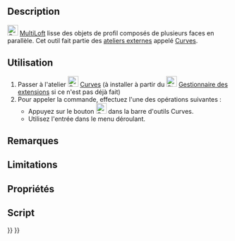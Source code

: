 <languages/>

{{Docnav/fr
|[[Curves_ReflectLines/fr|Ligne réfléchie]]
|
|[[Curves_Workbench/fr|Atelier Curves]]
|IconL=Curves_ReflectLines.svg
|IconR=
|IconC=Curves_workbench_icon.svg
}}

{{GuiCommand/fr
|Name=Curves MultiLoft
|Name/fr=Curves Multi lissage
|MenuLocation=Surfaces → MultiLoft
|Workbenches=[[Curves_Workbench/fr|Curves]]
}}

==Description==

[[Image:Curves_MultiLoft.svg|24px]] [[Curves_MultiLoft/fr|MultiLoft]] lisse des objets de profil composés de plusieurs faces en parallèle. Cet outil fait partie des [[External_workbenches/fr|ateliers externes]] appelé [[Curves_Workbench/fr|Curves]].

<span id="Usage"></span>
==Utilisation==

# Passer à l'atelier [[Image:Curves_workbench_icon.svg|24px]] [[Curves_Workbench/fr|Curves]] (à installer à partir du [[Image:Std_AddonMgr.svg|24px]] [[Std_AddonMgr/fr|Gestionnaire des extensions]] si ce n'est pas déjà fait)
# Pour appeler la commande, effectuez l'une des opérations suivantes :
#* Appuyez sur le bouton [[Image:Curves_MultiLoft.svg|24px]] dans la barre d'outils Curves.
#* Utilisez l'entrée {{MenuCommand|Surfaces → MultiLoft}} dans le menu déroulant.


<span id="Notes"></span>
==Remarques==


==Limitations==


<span id="Properties"></span>
==Propriétés==


<span id="Scripting"></span>
==Script==


{{Docnav/fr
|[[Curves_ReflectLines/fr|Ligne réfléchie]]
|
|[[Curves_Workbench/fr|Atelier Curves]]
|IconL=Curves_ReflectLines.svg
|IconR=
|IconC=Curves_workbench_icon.svg
}}

{{Curves Tools navi{{#translation:}}}}
{{Userdocnavi{{#translation:}}}}